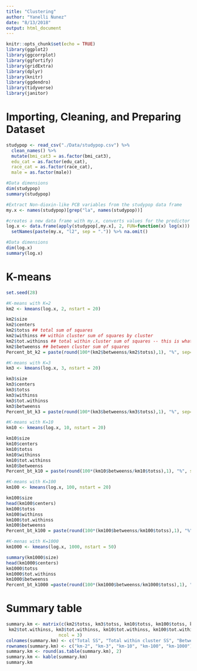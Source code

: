 ```yaml
---
title: "Clustering"
author: "Yanelli Nunez"
date: "8/13/2018"
output: html_document
---
```


```r
knitr::opts_chunk$set(echo = TRUE)
library(ggplot2)
library(ggcorrplot)
library(ggfortify) 
library(gridExtra) 
library(dplyr)
library(knitr)
library(ggdendro)
library(tidyverse)
library(janitor)
```

# Importing, Cleaning, and Preparing Dataset
```r
studypop <- read_csv("./Data/studypop.csv") %>% 
  clean_names() %>% 
  mutate(bmi_cat3 = as.factor(bmi_cat3),
  edu_cat = as.factor(edu_cat),
  race_cat = as.factor(race_cat),
  male = as.factor(male))

#Data dimensions
dim(studypop)
summary(studypop)

#Extract Non-dioxin-like PCB variables from the studypop data frame
my.x <- names(studypop)[grep("la", names(studypop))] 

#creates a new data frame with my.x, converts values for the predictor variables to its natural log, adds suffix 12 to the predictors' name, and removes observations missing data.
log.x <- data.frame(apply(studypop[,my.x], 2, FUN=function(x) log(x))) %>%
  setNames(paste(my.x, "l2", sep = ".")) %>% na.omit()

#Data dimensions
dim(log.x)
summary(log.x)
```

# K-means
```r
set.seed(28)

#K-means with K=2
km2 <- kmeans(log.x, 2, nstart = 20)

km2$size
km2$centers
km2$totss ## total sum of squares
km2$withinss ## within cluster sum of squares by cluster
km2$tot.withinss ## total within cluster sum of squares -- this is what we want to minimize!
km2$betweenss ## between cluster sum of squares
Percent_bt_k2 = paste(round(100*(km2$betweenss/km2$totss),1), "%", sep="")

#K-means with K=3
km3 <- kmeans(log.x, 3, nstart = 20)

km3$size
km3$centers
km3$totss 
km3$withinss 
km3$tot.withinss  
km3$betweenss 
Percent_bt_k3 = paste(round(100*(km3$betweenss/km3$totss),1), "%", sep="")

#K-means with K=10
km10 <- kmeans(log.x, 10, nstart = 20)

km10$size
km10$centers
km10$totss 
km10$withinss 
km10$tot.withinss  
km10$betweenss 
Percent_bt_k10 = paste(round(100*(km10$betweenss/km10$totss),1), "%", sep="")

#K-means with K=100
km100 <- kmeans(log.x, 100, nstart = 20)

km100$size
head(km100$centers)
km100$totss 
km100$withinss 
km100$tot.withinss  
km100$betweenss 
Percent_bt_k100 = paste(round(100*(km100$betweenss/km100$totss),1), "%", sep="")

#K-menas with K=1000
km1000 <- kmeans(log.x, 1000, nstart = 50)

summary(km1000$size)
head(km1000$centers)
km1000$totss 
km1000$tot.withinss  
km1000$betweenss 
Percent_bt_k1000 =paste(round(100*(km1000$betweenss/km1000$totss),1), "%", sep="")
```

# Summary table 
```r
summary.km <- matrix(c(km2$totss, km3$totss, km10$totss, km100$totss, km1000$totss, 
 km2$tot.withinss, km3$tot.withinss, km10$tot.withinss, km100$tot.withinss, km1000$tot.withinss, km2$betweenss, km3$betweenss, km10$betweenss, km100$betweenss, km1000$betweenss), 
                    ncol = 3)
colnames(summary.km) <- c("Total SS", "Total within cluster SS", "Between cluster SS")
rownames(summary.km) <- c("km-2", "km-3", "km-10", "km-100", "km-1000")
summary.km <- round(as.table(summary.km), 2) 
summary.km <- kable(summary.km)
summary.km
```

